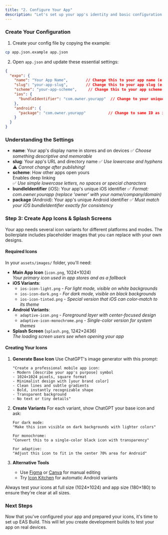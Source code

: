 ```yaml
---
title: "2. Configure Your App"
description: "Let's set up your app's identity and basic configuration."
---
```


### Create Your Configuration

1. Create your config file by copying the example:

```bash
cp app.json.example app.json
```

2. Open `app.json` and update these essential settings:

```json
{
  "expo": {
    "name": "Your App Name",        // Change this to your app name (e.g., Travel App)
    "slug": "your-app-slug",        // Change this to your app slug (e.g., travel-app)
    "scheme": "your-app-scheme",     // Change this to your app scheme (e.g., travelapp)
    "ios": {
      "bundleIdentifier": "com.owner.yourapp"  // Change to your unique bundle ID (e.g., com.buildwithai.travelapp)
    },
    "android": {
      "package": "com.owner.yourapp"          // Change to same ID as iOS bundleIdentifier (e.g., com.buildwithai.travelapp)
    }
  }
}
```

### Understanding the Settings

- **name**: Your app's display name in stores and on devices
  ✅ _Choose something descriptive and memorable_
- **slug**: Your app's URL and directory name
  ✅ _Use lowercase and hyphens_\
  ⚠️ _Cannot change after publishing\!_
- **scheme**: How other apps open yours\
  <Tooltip tip="Deep linking is like creating a special URL for your app. When someone taps a link like 'travelapp://bookings' (in an email or website), their phone knows to open your app directly to a specific screen. It's how apps connect to each other!">Enables deep linking</Tooltip>\
  ✅ _Use simple lowercase letters, no spaces or special characters_
- **bundleIdentifier** (iOS): Your app's unique iOS identifier
  ✅ _Format: com.owner.yourapp (replace 'owner' with your name/company/domain)_
- **package** (Android): Your app's unique Android identifier
  ✅ _Must match your iOS bundleIdentifier exactly for consistency_

### Step 3: Create App Icons & Splash Screens

Your app needs several icon variants for different platforms and modes. The boilerplate includes placeholder images that you can replace with your own designs.

#### Required Icons

In your `assets/images/` folder, you'll need:

- **Main App Icon** (`icon.png`, 1024×1024)\
  _Your primary icon used in app stores and as a fallback_
- **iOS Variants**:
  - `ios-icon-light.png` - _For light mode, visible on white backgrounds_
  - `ios-icon-dark.png` - _For dark mode, visible on black backgrounds_
  - `ios-icon-tinted.png` - _Special version that iOS can color-match to its theme_
- **Android Variants**:
  - `adaptive-icon.png` - _Foreground layer with center-focused design_
  - `adaptive-icon-monochrome.png` - _Single-color version for system themes_
- **Splash Screen** (`splash.png`, 1242×2436)\
  _The loading screen users see when opening your app_

#### Creating Your Icons

1. **Generate Base Icon**
   Use ChatGPT's image generator with this prompt:

   ```
   "Create a professional mobile app icon:
   - Modern [describe your app's purpose] symbol
   - 1024×1024 pixels, square format
   - Minimalist design with [your brand color]
   - Clean lines and subtle gradients
   - Bold, instantly recognizable shape
   - Transparent background
   - No text or tiny details"
   ```
2. **Create Variants**
   For each variant, show ChatGPT your base icon and ask:

   ```
   For dark mode:
   "Make this icon visible on dark backgrounds with lighter colors"
   
   For monochrome:
   "Convert this to a single-color black icon with transparency"
   
   For adaptive:
   "Adjust this icon to fit in the center 70% area for Android"
   ```
3. **Alternative Tools**
   - Use [Figma](https://www.figma.com) or [Canva](https://www.canva.com) for manual editing
   - Try [Icon Kitchen](https://icon.kitchen) for automatic Android variants

<Tip>
  Always test your icons at full size (1024×1024) and app size (180×180) to ensure they're clear at all sizes.
</Tip>

### Next Steps

Now that you've configured your app and prepared your icons, it's time to set up EAS Build. This will let you create development builds to test your app on real devices.